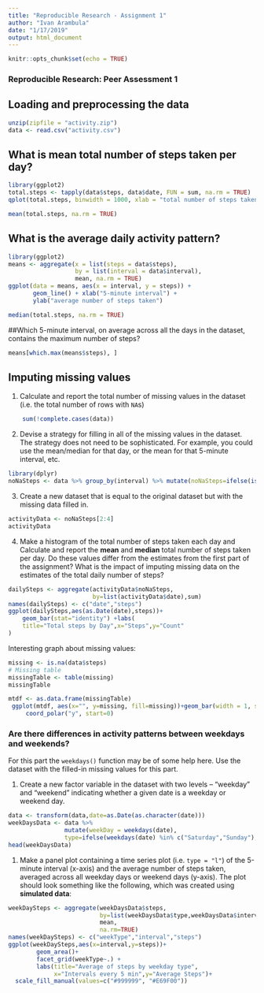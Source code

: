 ```yaml
---
title: "Reproducible Research - Assignment 1"
author: "Ivan Arambula"
date: "1/17/2019"
output: html_document
---
```


```r
knitr::opts_chunk$set(echo = TRUE)
```


### Reproducible Research: Peer Assessment 1

## Loading and preprocessing the data

```r

unzip(zipfile = "activity.zip")
data <- read.csv("activity.csv")
```

## What is mean total number of steps taken per day?

```r
library(ggplot2)
total.steps <- tapply(data$steps, data$date, FUN = sum, na.rm = TRUE)
qplot(total.steps, binwidth = 1000, xlab = "total number of steps taken each day")
```

```r
mean(total.steps, na.rm = TRUE)
```

## What is the average daily activity pattern?

```r
library(ggplot2)
means <- aggregate(x = list(steps = data$steps), 
                   by = list(interval = data$interval), 
                   mean, na.rm = TRUE)
ggplot(data = means, aes(x = interval, y = steps)) + 
       geom_line() + xlab("5-minute interval") + 
       ylab("average number of steps taken")
```

```r
median(total.steps, na.rm = TRUE)
```

##Which 5-minute interval, on average across all the days in the dataset, contains the maximum number of steps?

```r
means[which.max(means$steps), ]
```

## Imputing missing values

1. Calculate and report the total number of missing values in the dataset (i.e. the total number of rows with `NA`s)

```r
    sum(!complete.cases(data))
```


2. Devise a strategy for filling in all of the missing values in the dataset. The strategy does not need to be sophisticated. For example, you could use the mean/median for that day, or the mean for that 5-minute interval, etc.

```r
library(dplyr)
noNaSteps <- data %>% group_by(interval) %>% mutate(noNaSteps=ifelse(is.na(steps),mean(steps,na.rm = TRUE),steps))

```

3. Create a new dataset that is equal to the original dataset but with the missing data filled in.

```r
activityData <- noNaSteps[2:4]
activityData
```



4. Make a histogram of the total number of steps taken each day and Calculate and report the **mean** and **median** total number of steps taken per day. Do these values differ from the estimates from the first part of the assignment? What is the impact of imputing missing data on the estimates of the total daily number of steps?

```r
dailySteps <- aggregate(activityData$noNaSteps,
                        by=list(activityData$date),sum)
names(dailySteps) <- c("date","steps")
ggplot(dailySteps,aes(as.Date(date),steps))+
    geom_bar(stat="identity") +labs(
    title="Total steps by Day",x="Steps",y="Count"
)
```

Interesting graph about missing values:


```r
missing <- is.na(data$steps)
# Missing table
missingTable <- table(missing)
missingTable
```

```r
mtdf <- as.data.frame(missingTable)
 ggplot(mtdf, aes(x="", y=missing, fill=missing))+geom_bar(width = 1, stat = "identity")+
     coord_polar("y", start=0)
```


### Are there differences in activity patterns between weekdays and weekends?

For this part the `weekdays()` function may be of some help here. Use
the dataset with the filled-in missing values for this part.

1. Create a new factor variable in the dataset with two levels -- "weekday" and "weekend" indicating whether a given date is a weekday or weekend day.

```r
data <- transform(data,date=as.Date(as.character(date)))
weekDaysData <- data %>% 
                mutate(weekDay = weekdays(date),
                type=ifelse(weekdays(date) %in% c("Saturday","Sunday"),"weekend","weekday"))
head(weekDaysData)
```

1. Make a panel plot containing a time series plot (i.e. `type = "l"`) of the 5-minute interval (x-axis) and the average number of steps taken, averaged across all weekday days or weekend days (y-axis). The plot should look something like the following, which was created using **simulated data**:

```r
weekDaySteps <- aggregate(weekDaysData$steps,
                          by=list(weekDaysData$type,weekDaysData$interval),
                          mean,
                          na.rm=TRUE)
names(weekDaySteps) <- c("weekType","interval","steps")
ggplot(weekDaySteps,aes(x=interval,y=steps))+
        geom_area()+
        facet_grid(weekType~.) +
        labs(title="Average of steps by weekday type", 
             x="Intervals every 5 min",y="Average Steps")+
  scale_fill_manual(values=c("#999999", "#E69F00"))
```
